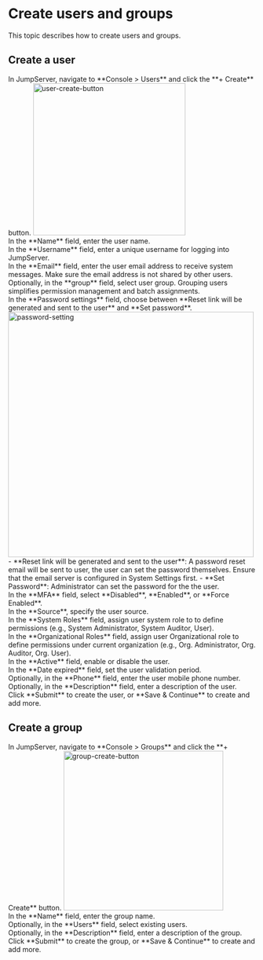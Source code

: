 
# Create users and groups

This topic describes how to create users and groups.

## Create a user

<Steps>

<div>
In JumpServer, navigate to **Console > Users** and click the **+ Create** button. 
<img src="/images/docs/admin-guides/users/create-user.png" alt="user-create-button" width="310"/>
</div>

<div>
In the **Name** field, enter the user name.
</div>

<div>
In the **Username** field, enter a unique username for logging into JumpServer.
</div>

<div>
In the  **Email** field, enter the user email address to receive system messages. Make sure the email address is not shared by other users.
</div>

<div>
Optionally, in the **group** field, select user group. Grouping users simplifies permission management and batch assignments.
</div>

<div>
In the **Password settings** field, choose between **Reset link will be generated and sent to the user** and **Set password**. 
<img src="/images/docs/admin-guides/users/password-setting.png" alt="password-setting" width="500"/>
    - **Reset link will be generated and sent to the user**: A password reset email will be sent to user, the user can set the password themselves. Ensure that the email server is configured in System Settings first.
    - **Set Password**: Administrator can set the password for the the user.
</div>

<div>
In the **MFA** field, select **Disabled**, **Enabled**, or **Force Enabled**.
</div>

<div>
In the **Source**, specify the user source.
</div>

<div>
In the **System Roles** field, assign user system role to to define permissions (e.g., System Administrator, System Auditor, User).
</div>

<div>
In the **Organizational Roles** field, assign user Organizational role to define permissions under current organization (e.g., Org. Administrator, Org. Auditor, Org. User).
</div>

<div>
In the **Active** field, enable or disable the user.
</div>

<div>
In the **Date expired** field, set the user validation period.
</div>

<div>
Optionally, in the **Phone** field, enter the user mobile phone number.
</div>

<div>
Optionally, in the **Description** field, enter a description of the user.
</div>

<div>
Click **Submit** to create the user, or **Save & Continue** to create and add more.
</div>

</Steps>

## Create a group
<Steps>
<div>
In JumpServer, navigate to **Console > Groups** and click the **+ Create** button.
<img src="/images/docs/admin-guides/users/create-group.png" alt="group-create-button" width="325"/>
</div>

<div>
In the **Name** field, enter the group name.
</div>

<div>
Optionally, in the **Users** field, select existing users.
</div>

<div>
Optionally, in the **Description** field, enter a description of the group.
</div>

<div>
Click **Submit** to create the group, or **Save & Continue** to create and add more.
</div>
</Steps>


